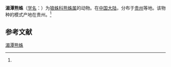 {{Speciesbox
| name = 湄潭熊蛛
| status = 
| status_system = 
| image = 
| genus = Arctosa
| species = meitanensis
| authority = (Yin et al, 1993)<ref name='id13791'>{{cite web| url =http://www.bioinfo.cn/db05/BjdwSpecies.php?action=view&id=13791| title =湄潭熊蛛| work =《中国动物物种编目数据库》| publisher =中国科学院微生物研究所| author =中国科学院动物研究所| accessdate =2009-04-28| deadurl =yes| archiveurl =https://web.archive.org/web/20160305064753/http://www.bioinfo.cn/db05/BjdwSpecies.php?action=view&id=13791| archivedate =2016-03-05}}</ref>
}}

'''湄潭熊蛛'''（[[学名|学名]]：{{lang|la|''Arctosa meitanensis''}}）为[[狼蛛科|狼蛛科]][[熊蛛属|熊蛛属]]的动物。在[[中国大陆|中国大陆]]，分布于[[贵州|贵州]]等地。该物种的模式产地在贵州。<ref name='id13791'/>

== 参考文献 ==
{{reflist}}

{{Wikispecies|Arctosa meitanensis}}
{{Taxonbar|from=Q1928204}}

[[Category:熊蛛属|湄潭熊蛛]]


{{蜘蛛小作品}}